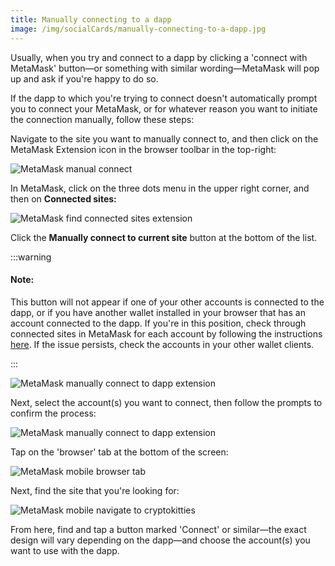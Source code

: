 ```yaml
---
title: Manually connecting to a dapp
image: /img/socialCards/manually-connecting-to-a-dapp.jpg
---
```



<CustomLayout />


Usually, when you try and connect to a dapp by clicking a 'connect with MetaMask' button—or something with similar wording—MetaMask will pop up and ask if you're happy to do so.

If the dapp to which you're trying to connect doesn't automatically prompt you to connect your MetaMask, or for whatever reason you want to initiate the connection manually, follow these steps:

<Tabs>

<TabItem value="Extension" label="Extension">

Navigate to the site you want to manually connect to, and then click on the MetaMask Extension icon in the browser toolbar in the top-right:

<div class="center-container">
  <div class="img-medium">
    <img
      src={
        require("../../img/third-party-platforms-and-dapps/manually-connecting-to-a-dapp/MetaMask_manual_connect_1.png")
          .default
      }
      alt="MetaMask manual connect"
    />
  </div>
</div>

In MetaMask, click on the three dots menu in the upper right corner, and then on **Connected sites:**

<div class="center-container">
  <div class="img-small">
    <img
      src={
        require("../../img/third-party-platforms-and-dapps/manually-connecting-to-a-dapp/MetaMask_find_connected_sites_extension.gif")
          .default
      }
      alt="MetaMask find connected sites extension"
    />
  </div>
</div>

Click the **Manually connect to current site** button at the bottom of the list.

:::warning

#### Note:

This button will not appear if one of your other accounts is connected to the dapp, or if you have another wallet installed in your browser that has an account connected to the dapp. If you're in this position, check through connected sites in MetaMask for each account by following the instructions [here](/third-party-platforms-and-dapps/disconnect-wallet-from-a-dapp). If the issue persists, check the accounts in your other wallet clients.

:::

<div class="center-container">
  <div class="img-small">
    <img
      src={
        require("../../img/third-party-platforms-and-dapps/manually-connecting-to-a-dapp/MetaMask_manually_connect_to_dapp_extension.png")
          .default
      }
      alt="MetaMask manually connect to dapp extension"
    />
  </div>
</div>

Next, select the account(s) you want to connect, then follow the prompts to confirm the process:

<div class="center-container">
  <div class="img-small">
    <img
      src={
        require("../../img/third-party-platforms-and-dapps/manually-connecting-to-a-dapp/MetaMask_manually_connect_to_dapp_2_extension.png")
          .default
      }
      alt="MetaMask manually connect to dapp extension"
    />
  </div>
</div>

</TabItem>

<TabItem value="Mobile" label="Mobile">

Tap on the 'browser' tab at the bottom of the screen:

<div class="center-container">
  <div class="img-small">
    <img
      src={
        require("../../img/third-party-platforms-and-dapps/manually-connecting-to-a-dapp/MetaMask_mobile_browser_tab.png")
          .default
      }
      alt="MetaMask mobile browser tab"
    />
  </div>
</div>

Next, find the site that you're looking for:

<div class="center-container">
  <div class="img-small">
    <img
      src={
        require("../../img/third-party-platforms-and-dapps/manually-connecting-to-a-dapp/MetaMask_mobile_navigate_to_cryptokitties.gif")
          .default
      }
      alt="MetaMask mobile navigate to cryptokitties"
    />
  </div>
</div>

From here, find and tap a button marked 'Connect' or similar—the exact design will vary depending on the dapp—and choose the account(s) you want to use with the dapp.

</TabItem>

</Tabs>
